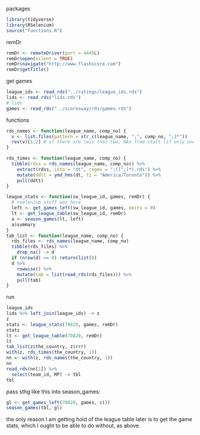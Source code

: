packages

```r
library(tidyverse)
library(RSelenium)
source("functions.R")
```

remDr

```r
remDr <- remoteDriver(port = 4445L)
remDr$open(silent = TRUE)
remDr$navigate("http://www.flashscore.com")
remDr$getTitle()
```


get games

```r
league_ids <- read_rds("../ratings/league_ids.rds")
lids <- read_rds("lids.rds")
# lids
games <- read_rds("../scoresway/rds/games.rds")
```


functions

```r
rds_names <- function(league_name, comp_no) {
  v <- list.files(pattern = str_c(league_name, ";", comp_no, ";2*")) 
  rev(v)[1:2] # if there are less than two, NAs from start (if only one, first one is NA)
}

rds_times <- function(league_name, comp_no) {
  tibble(rdss = rds_names(league_name, comp_no)) %>% 
    extract(rdss, into = "dt", regex = ";([^;]*).rds") %>% 
    mutate(ddtt = ymd_hms(dt, tz = "America/Toronto")) %>% 
    pull(ddtt)
}

league_stats <- function(sw_league_id, games, remDr) {
  # rselenium stuff woz here
  left <- get_games_left(sw_league_id, games, omits = 0)
  lt <- get_league_table(sw_league_id, remDr)
  a <- season_games(lt, left) 
  a$summary  
}
tab_list <- function(league_name, comp_no) {
  rds_files <- rds_names(league_name, comp_no)
  tibble(rds_files) %>% 
    drop_na() -> d
  if (nrow(d) == 0) return(list())
  d %>% 
    rowwise() %>% 
    mutate(tab = list(read_rds(rds_files))) %>% 
    pull(tab)
}
```

run


```r
league_ids
lids %>% left_join(league_ids) -> z
z
stats <- league_stats(70820, games, remDr)
stats
lt <- get_league_table(70820, remDr)
lt
tab_list(z$the_country, z$rrr)
with(z, rds_times(the_country, 1))
nn <- with(z, rds_names(the_country, 1))
nn
read_rds(nn[1]) %>% 
  select(team_id, MP) -> tbl
tbl
```

pass sthg like this into season_games:


```r
gl <- get_games_left(70820, games, c())
season_games(tbl, gl)
```


the only reason I am getting hold of the league table later is to get the game stats, which I ought to be able to do without, as above.